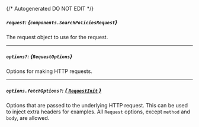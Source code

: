 {/* Autogenerated DO NOT EDIT  */}

##### `request`: *{`components.SearchPoliciesRequest`}*
The request object to use for the request.
<Collapsible openLabel={Labels.showProperties} closeLabel={Labels.hideProperties}>
    <SearchPoliciesRequest/>
</Collapsible>

---
##### `options?`: *{`RequestOptions`}*
Options for making HTTP requests.

---
##### `options.fetchOptions?`: [*{ `RequestInit` }*](https://developer.mozilla.org/en-US/docs/Web/API/Request/Request#options)
Options that are passed to the underlying HTTP request. This can be used to inject extra headers for examples. All `Request` options, except `method` and `body`, are allowed.


